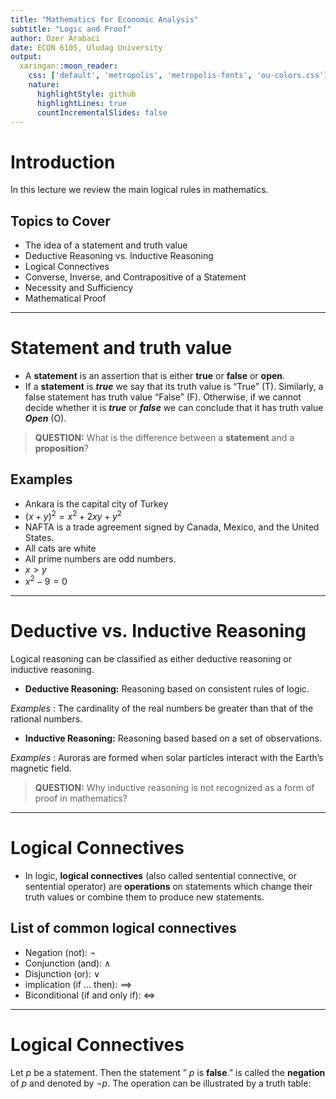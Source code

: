 ```yaml
---
title: "Mathematics for Economic Analysis"
subtitle: "Logic and Proof"
author: Ozer Arabaci
date: ECON 6105, Uludag University
output:
  xaringan::moon_reader:
    css: ['default', 'metropolis', 'metropolis-fonts', 'ou-colors.css']
    nature:
      highlightStyle: github
      highlightLines: true
      countIncrementalSlides: false
---
```




# Introduction

In this lecture we review the main logical rules in mathematics. 

## Topics to Cover

- The idea of a statement and  truth value 
- Deductive Reasoning vs. Inductive Reasoning
- Logical Connectives
- Converse, Inverse, and Contrapositive of a Statement
- Necessity and Sufficiency
- Mathematical Proof

---

# Statement and truth value 

- A **statement** is an assertion that is either **true** or **false** or **open**. 
- If a **statement** is ***true*** we say that its truth value is "True" (T). Similarly, a
false statement has truth value "False" (F). Otherwise, if we cannot decide whether it is ***true*** or ***false*** we can conclude that it has truth value ***Open*** (O).

> **QUESTION:**  What is the difference between a **statement** and a **proposition**?

## Examples

- Ankara is the capital city of Turkey
- $(x + y)^{2} = x^{2} + 2xy + y^{2}$
- NAFTA is a trade agreement signed by Canada, Mexico, and the United States. 
- All cats are white
-  All prime numbers are odd numbers.
- $x > y$
- $x^{2} - 9 = 0$

---

# Deductive vs. Inductive Reasoning

Logical reasoning can be classified as either deductive reasoning or inductive reasoning.

- **Deductive Reasoning:**  Reasoning based on consistent rules of logic. 

*Examples* : The cardinality of the real numbers be greater than that of the rational numbers. 

- **Inductive Reasoning:**  Reasoning based based on a set of observations. 

*Examples* : Auroras are formed when solar particles interact with the Earth’s magnetic field.


> **QUESTION:** Why inductive reasoning is not recognized as a form of proof in mathematics?

---

# Logical Connectives


- In logic, **logical connectives** (also called sentential connective, or sentential operator) are **operations** on statements which change their truth values or combine them to produce new statements.


## List of common logical connectives

- Negation (not): $\neg$
- Conjunction (and): $\land$
- Disjunction (or): $\lor$
- implication (if $\dots$ then): $\implies$
- Biconditional (if and only if): $\iff$

---

# Logical Connectives

Let $p$ be a statement. Then the statement " $p$ is **false**." is called the **negation** of $p$ and denoted by $\neg p$. The operation can be illustrated by a truth table:



